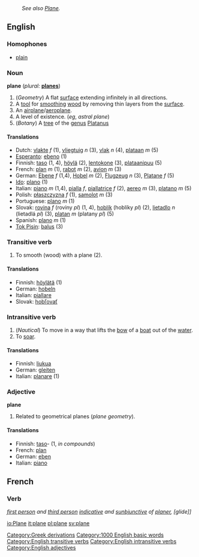 :''See also [[Plane]].''
==English==
[[Category:Greek derivations]]
[[Category:1000 English basic words]]

===Homophones===
*[[plain]]

===Noun===
'''plane'''  (''plural:'' '''[[planes]]''')
# (''Geometry'') A flat [[surface]] extending infinitely in all directions.
# A [[tool]] for [[smooth]]ing [[wood]] by removing thin layers from the [[surface]].
# An [[airplane]]/[[aeroplane]].
# A level of existence.  (''eg'', ''astral plane'')
# (''Botany'') A [[tree]] of the [[genus]] [[Platanus]]

====Translations====
*Dutch: [[vlakte]] ''f'' (1), [[vliegtuig]] ''n'' (3), [[vlak]] ''n'' (4), [[plataan]] ''m'' (5)
*[[Esperanto]]: [[ebeno]] (1)
*Finnish: [[taso]] (1, 4), [[höylä]] (2), [[lentokone]] (3), [[plataanipuu]] (5)
*French: [[plan]] ''m'' (1), [[rabot]] ''m'' (2), [[avion]] ''m'' (3)
*German: [[Ebene]] ''f'' (1,4), [[Hobel]] ''m'' (2), [[Flugzeug]] ''n'' (3), [[Platane]] ''f'' (5)
*[[Ido]]: [[plano]] (1)
*Italian: [[piano]] ''m'' (1,4), [[pialla]] ''f'', [[piallatrice]] ''f'' (2), [[aereo]] ''m'' (3), [[platano]] ''m'' (5)
*Polish: [[płaszczyzna]] ''f'' (1), [[samolot]] ''m'' (3)
*Portuguese: [[plano]] ''m'' (1)
*Slovak: [[rovina]] ''f'' (roviny ''pl'') (1, 4), [[hoblík]] (hoblíky ''pl'') (2), [[lietadlo]] ''n'' (lietadlá ''pl'') (3), [[platan]] ''m'' (platany ''pl'') (5)
*Spanish: [[plano]] ''m'' (1)
*[[Tok Pisin]]: [[balus]] (3)

===Transitive verb===
[[Category:English transitive verbs]]
{{en-infl-reg-other-e|plan|e}}
# To smooth (wood) with a plane (2).

====Translations====
*Finnish: [[höylätä]] (1)
*German: [[hobeln]]
*Italian: [[piallare]]
*Slovak: [[hobľovať]]

===Intransitive verb===
[[Category:English intransitive verbs]]
{{en-infl-reg-other-e|plan|e}}
# (''Nautical'') To move in a way that lifts the [[bow]] of a [[boat]] out of the [[water]].
# To [[soar]].

====Translations====
*Finnish: [[liukua]]
*German: [[gleiten]]
*Italian: [[planare]] (1)

===Adjective===
[[Category:English adjectives]]
'''plane'''
# Related to geometrical planes (''plane geometry'').

====Translations====
*Finnish: [[taso]]- (1, ''in compounds'')
*French: [[plan]]
*German: [[eben]]
*Italian: [[piano]]

==French==
===Verb===
''[[first person]] and [[third person]] [[indicative]] and [[sunbjunctive]] of [[planer]], [glide]]''

[[io:Plane]]
[[it:plane]]
[[pl:plane]]
[[sv:plane]]